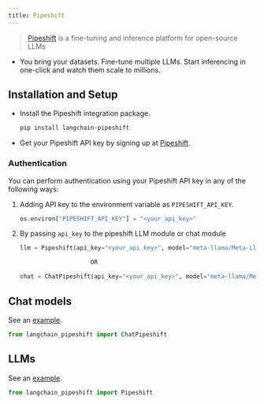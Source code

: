 ```yaml
---
title: Pipeshift
---
```


> [Pipeshift](https://pipeshift.com) is a fine-tuning and inference platform for open-source LLMs

- You bring your datasets. Fine-tune multiple LLMs. Start inferencing in one-click and watch them scale to millions.

## Installation and Setup

- Install the Pipeshift integration package.

  ```bash
  pip install langchain-pipeshift
  ```

- Get your Pipeshift API key by signing up at [Pipeshift](https://pipeshift.com).

### Authentication

You can perform authentication using your Pipeshift API key in any of the following ways:

1. Adding API key to the environment variable as `PIPESHIFT_API_KEY`.

    ```python
    os.environ["PIPESHIFT_API_KEY"] = "<your_api_key>"
    ```

2. By passing `api_key` to the pipeshift LLM module or chat module

    ```python
    llm = Pipeshift(api_key="<your_api_key>", model="meta-llama/Meta-Llama-3.1-8B-Instruct", max_tokens=512)

                        OR

    chat = ChatPipeshift(api_key="<your_api_key>", model="meta-llama/Meta-Llama-3.1-8B-Instruct", max_tokens=512)
    ```

## Chat models

See an [example](/oss/integrations/chat/pipeshift).

```python
from langchain_pipeshift import ChatPipeshift
```
## LLMs

See an [example](/oss/integrations/llms/pipeshift).

```python
from langchain_pipeshift import Pipeshift
```

